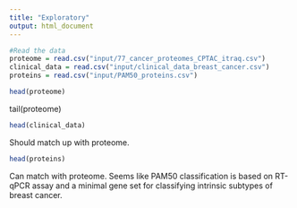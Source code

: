 ```yaml
---
title: "Exploratory"
output: html_document
---
```


```r
#Read the data
proteome = read.csv("input/77_cancer_proteomes_CPTAC_itraq.csv")
clinical_data = read.csv("input/clinical_data_breast_cancer.csv")
proteins = read.csv("input/PAM50_proteins.csv")
```

```r
head(proteome)
```

tail(proteome)

```r
head(clinical_data)
```

Should match up with proteome.

```r
head(proteins)
```

Can match with proteome. Seems like PAM50 classification is based on RT-qPCR assay and a minimal gene set for classifying intrinsic subtypes of breast cancer.